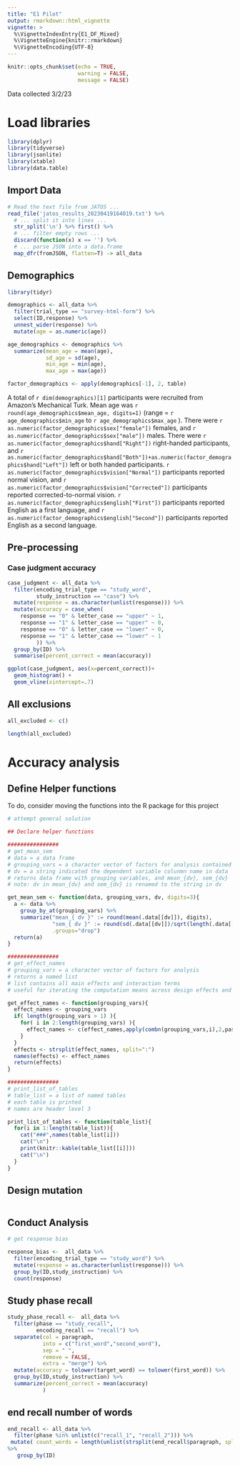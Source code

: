 ```yaml
---
title: "E1 Pilot"
output: rmarkdown::html_vignette
vignette: >
  %\VignetteIndexEntry{E1_DF_Mixed}
  %\VignetteEngine{knitr::rmarkdown}
  %\VignetteEncoding{UTF-8}
---
```


```r
knitr::opts_chunk$set(echo = TRUE,
                      warning = FALSE,
                      message = FALSE)
```

Data collected 3/2/23

# Load libraries

```r
library(dplyr)
library(tidyverse)
library(jsonlite)
library(xtable)
library(data.table)
```

## Import Data

```r
# Read the text file from JATOS ...
read_file('jatos_results_20230419164019.txt') %>%
  # ... split it into lines ...
  str_split('\n') %>% first() %>%
  # ... filter empty rows ...
  discard(function(x) x == '') %>%
  # ... parse JSON into a data.frame
  map_dfr(fromJSON, flatten=T) -> all_data
```


## Demographics

```r
library(tidyr)

demographics <- all_data %>%
  filter(trial_type == "survey-html-form") %>%
  select(ID,response) %>%
  unnest_wider(response) %>%
  mutate(age = as.numeric(age))

age_demographics <- demographics %>%
  summarize(mean_age = mean(age),
            sd_age = sd(age),
            min_age = min(age),
            max_age = max(age))

factor_demographics <- apply(demographics[-1], 2, table)

```

A total of `r dim(demographics)[1]` participants were recruited from Amazon's Mechanical Turk. Mean age was `r round(age_demographics$mean_age, digits=1)` (range = `r age_demographics$min_age` to `r age_demographics$max_age` ). There were `r as.numeric(factor_demographics$sex["female"])` females, and `r as.numeric(factor_demographics$sex["male"])` males. There were `r as.numeric(factor_demographics$hand["Right"])` right-handed participants, and `r as.numeric(factor_demographics$hand["Both"])+as.numeric(factor_demographics$hand["Left"])` left or both handed participants. `r as.numeric(factor_demographics$vision["Normal"])` participants reported normal vision, and `r as.numeric(factor_demographics$vision["Corrected"])` participants reported corrected-to-normal vision. `r as.numeric(factor_demographics$english["First"])` participants reported English as a first language, and `r as.numeric(factor_demographics$english["Second"])` participants reported English as a second language.

## Pre-processing

### Case judgment accuracy

```r
case_judgment <- all_data %>%
  filter(encoding_trial_type == "study_word",
         study_instruction == "case") %>%
  mutate(response = as.character(unlist(response))) %>%
  mutate(accuracy = case_when(
    response == "0" & letter_case == "upper" ~ 1,
    response == "1" & letter_case == "upper" ~ 0,
    response == "0" & letter_case == "lower" ~ 0,
    response == "1" & letter_case == "lower" ~ 1
         )) %>%
  group_by(ID) %>%
  summarise(percent_correct = mean(accuracy))

ggplot(case_judgment, aes(x=percent_correct))+
  geom_histogram() +
  geom_vline(xintercept=.7)
```

## All exclusions

```r

all_excluded <- c()

length(all_excluded)

```

# Accuracy analysis

## Define Helper functions

To do, consider moving the functions into the R package for this project

```r
# attempt general solution

## Declare helper functions

################
# get_mean_sem
# data = a data frame
# grouping_vars = a character vector of factors for analysis contained in data
# dv = a string indicated the dependent variable colunmn name in data
# returns data frame with grouping variables, and mean_{dv}, sem_{dv}
# note: dv in mean_{dv} and sem_{dv} is renamed to the string in dv

get_mean_sem <- function(data, grouping_vars, dv, digits=3){
  a <- data %>%
    group_by_at(grouping_vars) %>%
    summarize("mean_{ dv }" := round(mean(.data[[dv]]), digits),
              "sem_{ dv }" := round(sd(.data[[dv]])/sqrt(length(.data[[dv]])),digits),
              .groups="drop")
  return(a)
}

################
# get_effect_names
# grouping_vars = a character vector of factors for analysis
# returns a named list
# list contains all main effects and interaction terms
# useful for iterating the computation means across design effects and interactions

get_effect_names <- function(grouping_vars){
  effect_names <- grouping_vars
  if( length(grouping_vars > 1) ){
    for( i in 2:length(grouping_vars) ){
      effect_names <- c(effect_names,apply(combn(grouping_vars,i),2,paste0,collapse=":"))
    }
  }
  effects <- strsplit(effect_names, split=":")
  names(effects) <- effect_names
  return(effects)
}

################
# print_list_of_tables
# table_list = a list of named tables
# each table is printed 
# names are header level 3

print_list_of_tables <- function(table_list){
  for(i in 1:length(table_list)){
    cat("###",names(table_list[i]))
    cat("\n")
    print(knitr::kable(table_list[[i]]))
    cat("\n")
  }
}
```

## Design mutation

```r


```

## Conduct Analysis

```r
# get response bias

response_bias <-  all_data %>%
  filter(encoding_trial_type == "study_word") %>%
  mutate(response = as.character(unlist(response))) %>%
  group_by(ID,study_instruction) %>%
  count(response)


```

## Study phase recall

```r

study_phase_recall <-  all_data %>%
  filter(phase == "study_recall",
         encoding_recall == "recall") %>%
  separate(col = paragraph,
           into = c("first_word","second_word"),
           sep = " ",
           remove = FALSE,
           extra = "merge") %>%
  mutate(accuracy = tolower(target_word) == tolower(first_word)) %>%
  group_by(ID,study_instruction) %>%
  summarize(percent_correct = mean(accuracy)
           )

```

## end recall number of words

```r

end_recall <- all_data %>% 
  filter(phase %in% unlist(c("recall_1", "recall_2"))) %>%
 mutate( count_words = length(unlist(strsplit(end_recall$paragraph, split= " ")))) 
%>%
   group_by(ID)
  



```



